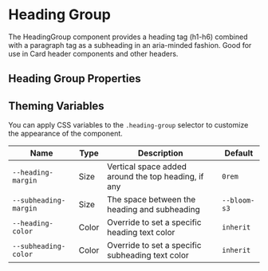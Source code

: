 
# Heading Group

<Canvas>
  <Story id="headers-heading-group--with-content" />
</Canvas>

The HeadingGroup component provides a heading tag (h1-h6) combined with a paragraph tag as a subheading in an aria-minded fashion. Good for use in Card header components and other headers.

## Heading Group Properties

<ArgsTable of={HeadingGroup} />

## Theming Variables

You can apply CSS variables to the `.heading-group` selector to customize the appearance of the component.

| Name                  | Type  | Description                                         | Default      |
| --------------------- | ----- | --------------------------------------------------- | ------------ |
| `--heading-margin`    | Size  | Vertical space added around the top heading, if any | `0rem`       |
| `--subheading-margin` | Size  | The space between the heading and subheading        | `--bloom-s3` |
| `--heading-color`     | Color | Override to set a specific heading text color       | `inherit`    |
| `--subheading-color`  | Color | Override to set a specific subheading text color    | `inherit`    |
